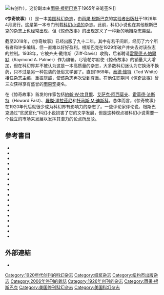 {{Multiple issues|
{{Expand language|1=en|time=2020-07-12T07:20:46+00:00}}
{{No footnotes|time=2020-07-12T07:20:46+00:00}}
}}
[[File:Amazing_Stories,_April_1926._Volume_1,_Number_1.jpg|右]]创作）。这份副本由[[雨果·根斯巴克|雨果·根斯巴克]]于1965年亲笔签名]]

《'''惊奇故事'''》（{{lang-en|''Amazing Stories''}}）是一本[[美国|美国]][[科幻雜誌|科幻杂志]]，由[[雨果·根斯巴克|雨果·根斯巴克]]的[[实验者出版|实验者出版社]]于1926年4月发行。这是第一本专门刊载[[科學幻想|科幻小说的]]杂志。此前，科幻小说也在其他根斯巴克的杂志上也经常出现，但《惊奇故事》的出现定义了一种新的地摊杂志类型。 

截至2018年，《惊奇故事》已经出版了九十二年。其中有若干间断，经历了六个所有者和许多编辑，但一直难以好好盈利。根斯巴克在1929年破产并失去对该杂志的控制。1938年，它被齐夫·戴维斯（Ziff-Davis）收购，后者聘请[[雷蒙德·A·帕爾默|雷蒙德·A·帕爾默]]（Raymond A. Palmer）作为编辑。尽管帕尔默使《惊奇故事》的销量大大增加，但在科幻界并不被认为这是一本高质量的杂志，大多数科幻迷认为它换汤不换药，只不过是另一种包装的低俗文学罢了。直到1969年，[[泰德·懷特_(作家)|泰德·懷特]]（Ted White）接任杂志主编，重振旗鼓，使该杂志再次受到尊重。在他任职期间《惊奇故事》曾三次获得享有盛誉的[[雨果奖|雨果奖]]提名。 

在《惊奇故事》首发的作家包括[[約翰·W·坎貝爾|約翰·W·坎貝爾]]、[[艾萨克·阿西莫夫|艾萨克·阿西莫夫]]、[[霍華德·法斯特|霍華德·法斯特]]（Howard Fast）、[[羅傑·澤拉茲尼|羅傑·澤拉茲尼]]和[[托马斯·M·迪斯科|托马斯·M·迪斯科]]。总体而言，《惊奇故事》在1920年代后就很少成为科幻界有影响力的杂志了。一些评论家评论说，根斯巴克通过“贫民窟化”科幻小说损害了它的文学发展，但是这种观点被科幻小说需要一个独立的市场来发展以发挥其潜力的论点所反驳。

== 參考書目 ==
*{{cite book | first=Brian | last=Aldiss |author2=Wingrove, David| title=Trillion Year Spree: The History of Science Fiction| url=https://archive.org/details/trillionyearspre0000aldi | publisher=Gollancz| location=London| year=1986 | isbn= 0-575-03943-4|ref=none}}
*{{cite book | first=Mike | last=Ashley | title=The Time Machines: The Story of the Science-Fiction Pulp Magazines from the beginning to 1950| publisher=Liverpool University Press| location=Liverpool| year=2000 | isbn= 0-85323-865-0|ref=none}}
*{{Cite book|title=The Gernsback Days: A Study of the Evolution of Modern Science Fiction From 1911 to 1936|last=Ashley|first=Mike|publisher=Wildside Press|year=2004|isbn=0-8095-1055-3|editor-last=Ashley|editor-first=Mike|location=Holicong, Pennsylvania|pages=16–254|chapter=The Gernsback Days|editor-last2=Lowndes|editor2-first=Robert A.W.|ref=none}}
*{{cite book | first=Mike | last=Ashley | title=Transformations: The Story of the Science-Fiction Magazines from 1950 to 1970 | publisher=Liverpool University Press | location=Liverpool | year=2005 | isbn=0-85323-779-4 | url=https://archive.org/details/transformationsv0000ashl|ref=none}}
*{{cite book | first=Mike | last=Ashley | title=Gateways to Forever: The Story of the Science-Fiction Magazines from 1970 to 1980 | publisher=Liverpool University Press | location=Liverpool | year=2007 | isbn=978-1-84631-003-4 | url=https://archive.org/details/gatewaystoforeve0000ashl|ref=none}}
*{{Cite book|title = Science-Fiction: The Gernsback Years|publisher = Kent State University Press|year = 1998|isbn = 0-87338-604-3|location = Westport, Connecticut|last = Bleiler|first = Everett F.|last2 = Bleiler|first2 = Richard J.|ref=none}}
*{{cite book | first=Paul A. | last=Carter | title=The Creation of Tomorrow: Fifty Years of Magazine Science Fiction | publisher=Columbia University Press | location=New York | year=1977 | isbn=0-231-04211-6 | url=https://archive.org/details/creationoftomorr0000cart_k2z1|ref=none}}
*{{cite book| last= Clute| first= John| author2= Nicholls, Peter| title= The Encyclopedia of Science Fiction| year= 1993| publisher= St. Martin's Press, Inc.| location= New York| isbn= 0-312-09618-6| url= https://archive.org/details/encyclopediaofsc00ies1|ref=none}}
*{{cite book | first=Lester | last=del Rey | title=The World of Science Fiction: 1926–1976: The History of a Subculture | publisher=Ballantine Books | location=New York | year=1979 | isbn=0-345-25452-X | url=https://archive.org/details/worldofsciencefi00delr|ref=none}}
*{{cite book | first=Donald | last=Franson |author2=DeVore, Howard| title=A History of the Hugo, Nebula and International Fantasy Awards| url=https://archive.org/details/historyofhugoneb00fran| publisher=Misfit Press | location=Dearborn, Michigan| year=1978|ref=none}}
*{{cite book | first=James | last=Gunn | title=The New Encyclopedia of Science Fiction | publisher=Viking | location=New York | year=1988 | isbn=0-670-81041-X | url=https://archive.org/details/newencyclopediao00gunn|ref=none}}
*{{cite book | first=Damon | last=Knight | title=The Futurians| url=https://archive.org/details/futurians0000knig | publisher=John Day | location=New York| year=1977|ref=none}}
*{{cite web| url = http://www.locusmag.com/index/chklst/mg0038.htm| title = Amazing Stories Checklist| accessdate = 2008-09-01| publisher = Stephen G. Miller and William T. Contento| ref = none| archive-date = 2021-01-25| archive-url = https://web.archive.org/web/20210125022227/http://www.locusmag.com/index/chklst/mg0038.htm| dead-url = no}}
*{{cite book | first=Sam | last=Moskowitz | title=Hugo Gernsback: Father of Science Fiction| publisher=Criterion| location=New York| year=1959|ref=none}}
*{{cite book | last= Moskowitz | first= Sam | authorlink= Sam Moskowitz | title= Seekers of Tomorrow | publisher= World Publishing | year= 1966 | isbn= 0-88355-129-2 | url= https://archive.org/details/seekersoftomorro00mosk |ref=none}}
*{{cite book | first = Joseph |last= Sanders | title = E.E. "Doc" Smith | url = https://archive.org/details/eedocsmith0000sand | year = 1986 | publisher = Starmont House | isbn = 0-916732-73-8|ref=none}}
*{{cite book | first=Mark Richard | last=Siegel | title=Hugo Gernsback: Father of Modern Science Fiction| publisher=Borgo Press| year=1988 | isbn= 0-89370-274-9 |ref=none}}
*{{cite book| first=Donald H. | last=Tuck | title=The Encyclopedia of Science Fiction and Fantasy: Volume 3| publisher=Advent: Publishers, Inc | location=Chicago | year=1982 | isbn= 0-911682-26-0|ref=none}}

== 外部連結 ==
{{Commons category|Amazing Stories}}
*{{Official|http://www.amazingstoriesmag.com}}

{{科幻奇幻纸浆杂志}}
{{DEFAULTSORT:Amazing Stories}}
[[Category:1920年代创刊的科幻杂志|Category:1920年代创刊的科幻杂志]]
[[Category:纸浆杂志|Category:纸浆杂志]]
[[Category:纽约市出版杂志|Category:纽约市出版杂志]]
[[Category:2006年停刊的雜誌|Category:2006年停刊的雜誌]]
[[Category:1926年创刊的杂志|Category:1926年创刊的杂志]]
[[Category:雨果·根斯巴克|Category:雨果·根斯巴克]]
[[Category:美国停刊科幻杂志|Category:美国停刊科幻杂志]]
[[Category:美国科幻杂志|Category:美国科幻杂志]]